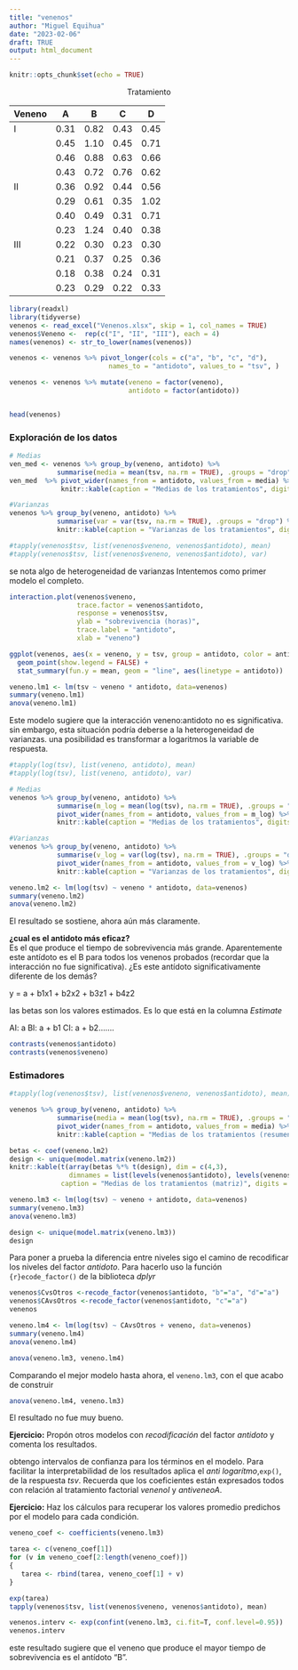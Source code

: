 ```yaml
---
title: "venenos"
author: "Miguel Equihua"
date: "2023-02-06"
draft: TRUE
output: html_document
---
```


```r
knitr::opts_chunk$set(echo = TRUE)
```

<center>Tratamiento</center>

| Veneno | A    | B    | C    | D    |
|--------|------|------|------|------|
| I      | 0.31 | 0.82 | 0.43 | 0.45 |
|        | 0.45 | 1.10 | 0.45 | 0.71 |
|        | 0.46 | 0.88 | 0.63 | 0.66 |
|        | 0.43 | 0.72 | 0.76 | 0.62 |
| II     | 0.36 | 0.92 | 0.44 | 0.56 |
|        | 0.29 | 0.61 | 0.35 | 1.02 |
|        | 0.40 | 0.49 | 0.31 | 0.71 |
|        | 0.23 | 1.24 | 0.40 | 0.38 |
| III    | 0.22 | 0.30 | 0.23 | 0.30 |
|        | 0.21 | 0.37 | 0.25 | 0.36 |
|        | 0.18 | 0.38 | 0.24 | 0.31 |
|        | 0.23 | 0.29 | 0.22 | 0.33 |

```r
library(readxl)
library(tidyverse)
venenos <- read_excel("Venenos.xlsx", skip = 1, col_names = TRUE)
venenos$Veneno <-  rep(c("I", "II", "III"), each = 4)
names(venenos) <- str_to_lower(names(venenos))

venenos <- venenos %>% pivot_longer(cols = c("a", "b", "c", "d"), 
                         names_to = "antidoto", values_to = "tsv", )

venenos <- venenos %>% mutate(veneno = factor(veneno), 
                              antidoto = factor(antidoto))


head(venenos)
```

### Exploración de los datos

```r

# Medias
ven_med <- venenos %>% group_by(veneno, antidoto) %>% 
            summarise(media = mean(tsv, na.rm = TRUE), .groups = "drop")
ven_med  %>% pivot_wider(names_from = antidoto, values_from = media) %>%
             knitr::kable(caption = "Medias de los tratamientos", digits = 2)

#Varianzas
venenos %>% group_by(veneno, antidoto) %>% 
            summarise(var = var(tsv, na.rm = TRUE), .groups = "drop") %>%                              pivot_wider(names_from = antidoto, values_from = var) %>%  
            knitr::kable(caption = "Varianzas de los tratamientos", digits = 4)

#tapply(venenos$tsv, list(venenos$veneno, venenos$antidoto), mean)	
#tapply(venenos$tsv, list(venenos$veneno, venenos$antidoto), var)
```

se nota algo de heterogeneidad de varianzas Intentemos como primer modelo el completo.

```r
interaction.plot(venenos$veneno, 
                 trace.factor = venenos$antidoto,
                 response = venenos$tsv,
                 ylab = "sobrevivencia (horas)",
                 trace.label = "antidoto",
                 xlab = "veneno")
```

```r
ggplot(venenos, aes(x = veneno, y = tsv, group = antidoto, color = antidoto)) + 
  geom_point(show.legend = FALSE) +
  stat_summary(fun.y = mean, geom = "line", aes(linetype = antidoto))

```

```r
veneno.lm1 <- lm(tsv ~ veneno * antidoto, data=venenos)
summary(veneno.lm1)
anova(veneno.lm1)
```

Este modelo sugiere que la interacción veneno:antidoto no es significativa. sin embargo, esta situación podría deberse a la heterogeneidad de varianzas. una posibilidad es transformar a logaritmos la variable de respuesta.

```r
#tapply(log(tsv), list(veneno, antidoto), mean)	
#tapply(log(tsv), list(veneno, antidoto), var)

# Medias
venenos %>% group_by(veneno, antidoto) %>% 
            summarise(m_log = mean(log(tsv), na.rm = TRUE), .groups = "drop") %>% 
            pivot_wider(names_from = antidoto, values_from = m_log) %>%  
            knitr::kable(caption = "Medias de los tratamientos", digits = 2)

#Varianzas
venenos %>% group_by(veneno, antidoto) %>% 
            summarise(v_log = var(log(tsv), na.rm = TRUE), .groups = "drop") %>%  
            pivot_wider(names_from = antidoto, values_from = v_log) %>%  
            knitr::kable(caption = "Varianzas de los tratamientos", digits = 4)

```

```r
veneno.lm2 <- lm(log(tsv) ~ veneno * antidoto, data=venenos)
summary(veneno.lm2)
anova(veneno.lm2)
```

El resultado se sostiene, ahora aún más claramente.

**¿cual es el antidoto más eficaz?**\
Es el que produce el tiempo de sobrevivencia más grande. Aparentemente este antídoto es el B para todos los venenos probados (recordar que la interacción no fue significativa). ¿Es este antídoto significativamente diferente de los demás?

y = a + b1x1 + b2x2 + b3z1 + b4z2

las betas son los valores estimados. Es lo que está en la columna *Estimate*

AI: a BI: a + b1 CI: a + b2.......

```r
contrasts(venenos$antidoto)
contrasts(venenos$veneno)
```

### Estimadores

```r
#tapply(log(venenos$tsv), list(venenos$veneno, venenos$antidoto), mean)

venenos %>% group_by(veneno, antidoto) %>% 
            summarise(media = mean(log(tsv), na.rm = TRUE), .groups = "drop") %>%
            pivot_wider(names_from = antidoto, values_from = media) %>%  
            knitr::kable(caption = "Medias de los tratamientos (resumen)", digits = 2)

betas <- coef(veneno.lm2)
design <- unique(model.matrix(veneno.lm2))
knitr::kable(t(array(betas %*% t(design), dim = c(4,3), 
               dimnames = list(levels(venenos$antidoto), levels(venenos$veneno)))),
             caption = "Medias de los tratamientos (matriz)", digits = 2)
```

```r
veneno.lm3 <- lm(log(tsv) ~ veneno + antidoto, data=venenos)
summary(veneno.lm3)
anova(veneno.lm3)
```

```r
design <- unique(model.matrix(veneno.lm3))
design
```

Para poner a prueba la diferencia entre niveles sigo el camino de recodificar los niveles del factor *antidoto*. Para hacerlo uso la función `{r}ecode_factor()` de la biblioteca *dplyr*

```r
venenos$CvsOtros <-recode_factor(venenos$antidoto, "b"="a", "d"="a")
venenos$CAvsOtros <-recode_factor(venenos$antidoto, "c"="a")
venenos
```

```r
veneno.lm4 <- lm(log(tsv) ~ CAvsOtros + veneno, data=venenos)
summary(veneno.lm4)
anova(veneno.lm4)
```

```r
anova(veneno.lm3, veneno.lm4)
```

Comparando el mejor modelo hasta ahora, el `veneno.lm3`, con el que acabo de construir

```r
anova(veneno.lm4, veneno.lm3)
```

El resultado no fue muy bueno.

**Ejercicio:** Propón otros modelos con *recodificación* del factor *antidoto* y comenta los resultados.

obtengo intervalos de confianza para los términos en el modelo. Para facilitar la interpretabilidad de los resultados aplica el *anti logarítmo*,`exp()`, de la respuesta *tsv*. Recuerda que los coeficientes están expresados todos con relación al tratamiento factorial *venenoI* y *antiveneoA*.

**Ejercicio:** Haz los cálculos para recuperar los valores promedio predichos por el modelo para cada condición.

```r
veneno_coef <- coefficients(veneno.lm3)

tarea <- c(veneno_coef[1])
for (v in veneno_coef[2:length(veneno_coef)])
{
   tarea <- rbind(tarea, veneno_coef[1] + v) 
}

exp(tarea)
tapply(venenos$tsv, list(venenos$veneno, venenos$antidoto), mean)
```

```r
venenos.interv <- exp(confint(veneno.lm3, ci.fit=T, conf.level=0.95))
venenos.interv
```

este resultado sugiere que el veneno que produce el mayor tiempo de sobrevivencia es el antídoto "B".

